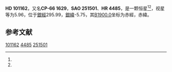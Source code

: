 {{Starbox begin
| name = HD 101162
}}
{{Starbox observe
| epoch = [[J2000.0|J2000.0]]
| constell = {{星座名待查}}<ref name=SIMBAD>{{cite web
 | url=http://simbad.u-strasbg.fr/simbad/sim-id?Ident=HR+4485
 | title =Pulsating variable Star
 | publisher=Centre de Données astronomiques de Strasbourg
 | work=SIMBAD
 | accessdate=2012-07-13}}</ref><ref name=DATA>{{cite web
 | url=http://vizier.u-strasbg.fr/viz-bin/VizieR-5?-out.add=.&-source=5050&-corr=PK=HR&-out.max=9999&HR=4485
 | title=VizieR Detailed Page
 | accessdate=2012-07-13
 | archive-date=2016-03-04
 | archive-url=https://web.archive.org/web/20160304215554/http://vizier.u-strasbg.fr/viz-bin/VizieR-5?-out.add=.&-source=5050&-corr=PK=HR&-out.max=9999&HR=4485
 | dead-url=no
 }}</ref>
| 星官 = 
| ra = {{RA|11|37|48.4}}<ref name=SIMBAD /><ref name=DATA />
| dec = {{DEC|-67|37|13}}<ref name=SIMBAD /><ref name=DATA />
| appmag_v = 5.96<ref name=SIMBAD /><ref name=DATA />
}}
{{Starbox character
| class = K0III<ref name=SIMBAD /><ref name=DATA />
| b-v = 1.02<ref name=SIMBAD /><ref name=DATA />
| u-b = 0.83<ref name=SIMBAD /><ref name=DATA />
| r-i = <ref name=SIMBAD /><ref name=DATA />
| variable = 
}}
{{Starbox astrometry
| radial_v = 0.83
| prop_mo_ra = 34
| parallax = 
| p_error = 
}}
{{Starbox catalog
| names =CP-66 1629，[[SAO星表|SAO]] 251501，[[HD星表|HD]] 101162，[[HR星表|HR]] 4485}}
{{Starbox reference |Simbad=HR+4485}}
{{Starbox end}}

'''HD 101162'''，又名'''CP-66 1629'''，'''SAO 251501'''、'''HR 4485'''，是一颗恒星<ref name=SIMBAD /><ref name=DATA />，视星等为5.96，位于[[銀道座標系|銀經]]295.99，[[銀道座標系|銀緯]]-5.75，其[[B1900.0|B1900.0]]坐标为赤經{{RA|11|33|16.5}}，赤緯{{DEC|-67|-5.75|59}}。

== 参考文献 ==
{{reflist}}

{{star-stub}}

[[Category:HD和HDE天體|101162]]
[[Category:HR天體|4485]]
[[Category:SAO天體|251501]]